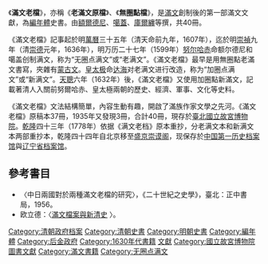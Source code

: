 《'''滿文老檔'''》，亦稱《'''老滿文原檔'''》、《'''無圈點檔'''》，是[[滿文|滿文]]創制後的第一部滿文文獻，為[[編年體|編年體]]史書。由[[额尔德尼_(满族人物)|額爾德尼]]、[[噶蓋|噶蓋]]、[[庫爾纏|庫爾纏]]等撰，共40冊。

《滿文老檔》記事起於明[[萬曆|萬曆]]三十五年（清天命前九年，1607年），迄於明[[崇禎|崇禎]]九年（清[[崇德|崇德]]元年，1636年），明万历二十七年（1599年）[[努尔哈赤|努尔哈赤]]命额尔德尼和噶盖创制满文，称为“无圈点满文”或“老满文”。《滿文老檔》最早是用無圈點老滿文書寫，夾雜有[[蒙古文|蒙古文]]。[[皇太极|皇太极]]命[[达海|达海]]对老满文进行改造，称为“加圈点满文”或“新满文”。[[天聰|天聰]]六年（1632年）後，《滿文老檔》又使用加圈點新滿文，記載著清人入關前努爾哈赤、皇太極兩朝的歷史、經濟、軍事、文化等史料。

《滿文老檔》文法結構簡單，內容生動有趣，開啟了滿族作家文學之先河。《滿文老檔》原稿本37冊，1935年又發現3冊，合計40冊，現存於[[臺北|臺北]][[國立故宮博物院|國立故宮博物院]]。[[乾隆|乾隆]]四十三年（1778年）依据《满文老档》原本重抄，分老满文本和新满文本两部重抄本，乾隆四十四年自北京移至[[沈阳故宫|盛京崇谟阁]]，现保存於[[中国第一历史档案馆|中国第一历史档案馆]]與[[辽宁省档案馆|辽宁省档案馆]]。

==參考書目==
* 〈中日兩國對於兩種滿文老檔的研究〉，《二十世紀之史學》，臺北：正中書局，1956。 
*欧立德：〈[https://scholar.harvard.edu/files/elliott/files/man_wen_dang_an_yu_xin_qing_shi_.pdf 滿文檔案與新清史] {{Wayback|url=https://scholar.harvard.edu/files/elliott/files/man_wen_dang_an_yu_xin_qing_shi_.pdf |date=20201029223608 }}〉。
{{Historical-book-stub}}

[[Category:清朝政府档案|Category:清朝政府档案]]
[[Category:清朝史書|Category:清朝史書]]
[[Category:明朝史書|Category:明朝史書]]
[[Category:編年體|Category:編年體]]
[[Category:后金政府|Category:后金政府]]
[[Category:1630年代書籍|Category:1630年代書籍]]
[[Category:國立故宮博物院國寶類藏品|文獻]]
[[Category:國立故宮博物院圖書文獻|Category:國立故宮博物院圖書文獻]]
[[Category:滿文書籍|Category:滿文書籍]]
[[Category:无圈点满文|Category:无圈点满文]]